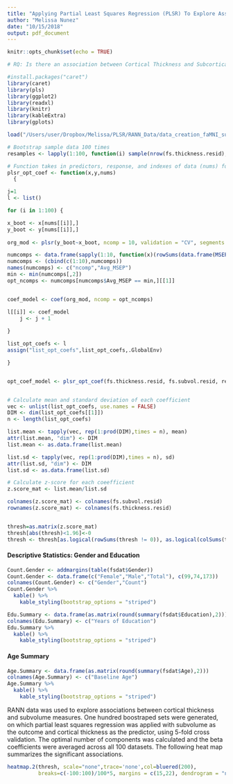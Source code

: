 ```yaml
---
title: "Applying Partial Least Squares Regression (PLSR) To Explore Associations Between Cortical Thickness and Subvolume Using RANN Data"
author: "Melissa Nunez"
date: "10/15/2018"
output: pdf_document
---
```


```r
knitr::opts_chunk$set(echo = TRUE)
```




```r
# RQ: Is there an association between Cortical Thickness and Subcortical Volume? i.e can Cortical thickness predict cortical volume ?

#install.packages("caret")
library(caret)
library(pls)
library(ggplot2)
library(readxl)
library(knitr)
library(kableExtra)
library(gplots)

load("/Users/user/Dropbox/Melissa/PLSR/RANN_Data/data_creation_faMNI_sub2_fsaverages_volume_n173_20180817.Rdata")

```



```r

# Bootstrap sample data 100 times
resamples <- lapply(1:100, function(i) sample(nrow(fs.thickness.resid), replace = T))

# Function takes in predictors, response, and indexes of data (nums) for subsetting the predictors and response, then finds optimal number of components for plsr for each set of data, and returns coefficients of the plsr using the optimal number of components.
plsr_opt_coef <- function(x,y,nums)
  {

j=1
l <- list()

for (i in 1:100) {

x_boot <- x[nums[[i]],] 
y_boot <- y[nums[[i]],]
  
org_mod <- plsr(y_boot~x_boot, ncomp = 10, validation = "CV", segments = 5)

numcomps <- data.frame(sapply(1:10, function(x)(rowSums(data.frame(MSEP(org_mod, ncomp = x, intercept = FALSE)$val))/length(colnames(y)))[1]))
numcomps <- (cbind(c(1:10),numcomps))
names(numcomps) <- c("ncomp","Avg_MSEP")
min <- min(numcomps[,2])
opt_ncomps <- numcomps[numcomps$Avg_MSEP == min,][[1]]


coef_model <- coef(org_mod, ncomp = opt_ncomps)

l[[i]] <- coef_model
    j <- j + 1
    
}

list_opt_coefs <- l
assign("list_opt_coefs",list_opt_coefs,.GlobalEnv)

}


opt_coef_model <- plsr_opt_coef(fs.thickness.resid, fs.subvol.resid, resamples)


# Calculate mean and standard deviation of each coefficient
vec <- unlist(list_opt_coefs, use.names = FALSE)
DIM <- dim(list_opt_coefs[[1]])
n <- length(list_opt_coefs)

list.mean <- tapply(vec, rep(1:prod(DIM),times = n), mean)
attr(list.mean, "dim") <- DIM
list.mean <- as.data.frame(list.mean)

list.sd <- tapply(vec, rep(1:prod(DIM),times = n), sd)
attr(list.sd, "dim") <- DIM
list.sd <- as.data.frame(list.sd)

# Calculate z-score for each coeefficient
z.score_mat <- list.mean/list.sd

colnames(z.score_mat) <- colnames(fs.subvol.resid)
rownames(z.score_mat) <- colnames(fs.thickness.resid)


thresh=as.matrix(z.score_mat)
thresh[abs(thresh)<1.96]<-0
thresh <- thresh[as.logical(rowSums(thresh != 0)), as.logical(colSums(thresh != 0))]
```


#### Descriptive Statistics: Gender and Education
```r
Count.Gender <- addmargins(table(fsdat$Gender))
Count.Gender <- data.frame(c("Female","Male","Total"), c(99,74,173))
colnames(Count.Gender) <- c("Gender","Count")
Count.Gender %>%
  kable() %>%
    kable_styling(bootstrap_options = "striped")

Edu.Summary <- data.frame(as.matrix(round(summary(fsdat$Education),2)))
colnames(Edu.Summary) <- c("Years of Education")
Edu.Summary %>%
  kable() %>%
    kable_styling(bootstrap_options = "striped")
```


#### Age Summary
```r
Age.Summary <- data.frame(as.matrix(round(summary(fsdat$Age),2)))
colnames(Age.Summary) <- c("Baseline Age")
Age.Summary %>%
  kable() %>%
    kable_styling(bootstrap_options = "striped")
```

RANN data was used to explore associations between cortical thickness and subvolume measures. One hundred boostraped sets were generated, on which partial least squares regression was applied with subvolume as the outcome and cortical thickness as the predictor, using 5-fold cross validation. The optimal number of components was calculated and the beta coefficients were averaged across all 100 datasets. The following heat map summarizes the significant associations.

```r
heatmap.2(thresh, scale="none",trace='none',col=bluered(200),
          breaks=c(-100:100)/100*5, margins = c(15,22), dendrogram = "none")
```